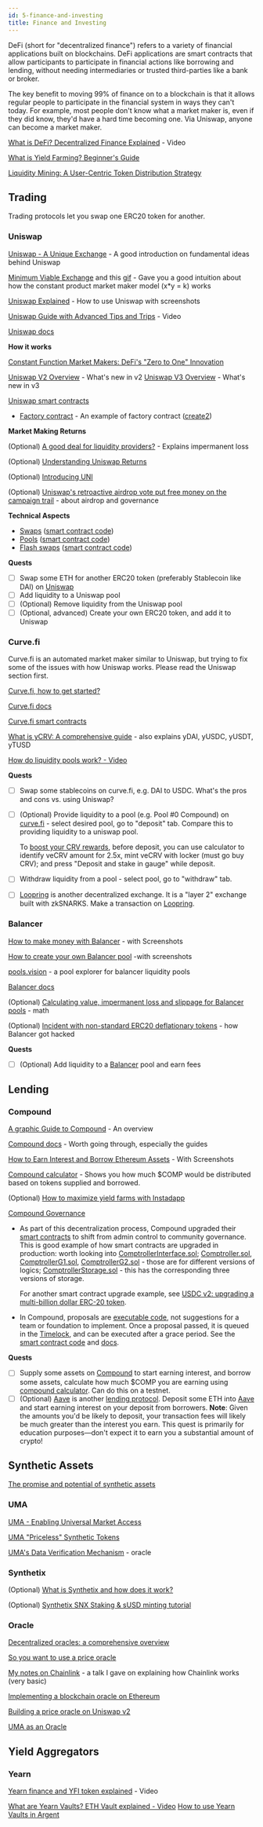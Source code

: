 ```yaml
---
id: 5-finance-and-investing
title: Finance and Investing
---
```


DeFi (short for "decentralized finance") refers to a variety of financial applications built on blockchains. DeFi applications are smart contracts that allow participants to participate in financial actions like borrowing and lending, without needing intermediaries or trusted third-parties like a bank or broker.

The key benefit to moving 99% of finance on to a blockchain is that it allows regular people to participate in the financial system in ways they can't today. For example, most people don't know what a market maker is, even if they did know, they'd have a hard time becoming one. Via Uniswap, anyone can become a market maker.

[What is DeFi? Decentralized Finance Explained](https://www.youtube.com/watch?v=k9HYC0EJU6E&feature=emb_rel_pause) - Video

[What is Yield Farming? Beginner's Guide](https://decrypt.co/resources/what-is-yield-farming-beginners-guide)

[Liquidity Mining: A User-Centric Token Distribution Strategy](https://medium.com/bollinger-investment-group/liquidity-mining-a-user-centric-token-distribution-strategy-1d05c5174641)

## Trading

Trading protocols let you swap one ERC20 token for another.

### Uniswap

[Uniswap - A Unique Exchange](https://medium.com/scalar-capital/uniswap-a-unique-exchange-f4ef44f807bf) - A good introduction on fundamental ideas behind Uniswap

[Minimum Viable Exchange](https://medium.com/@austin_48503/%EF%B8%8F-minimum-viable-exchange-d84f30bd0c90) and this [gif](https://miro.medium.com/max/700/1*22dvXI1Y5uhMywl1Ez-NOg.gif) - Gave you a good intuition about how the constant product market maker model (x\*y = k) works

[Uniswap Explained](https://defiprime.com/uniswap-explained) - How to use Uniswap with screenshots

[Uniswap Guide with Advanced Tips and Trips](https://www.youtube.com/watch?v=ovbs8LT8wIg) - Video

[Uniswap docs](https://uniswap.org/docs/v2/protocol-overview/how-uniswap-works)

**How it works**

[Constant Function Market Makers: DeFi's "Zero to One" Innovation](https://medium.com/bollinger-investment-group/constant-function-market-makers-defis-zero-to-one-innovation-968f77022159)

[Uniswap V2 Overview](https://uniswap.org/blog/uniswap-v2/) - What's new in v2
[Uniswap V3 Overview](https://uniswap.org/blog/uniswap-v3/) - What's new in v3

[Uniswap smart contracts](https://uniswap.org/docs/v2/protocol-overview/smart-contracts/)

- [Factory contract](https://github.com/Uniswap/uniswap-v2-core/blob/master/contracts/UniswapV2Factory.sol) - An example of factory contract ([create2](https://docs.openzeppelin.com/cli/2.8/deploying-with-create2))

**Market Making Returns**

(Optional) [A good deal for liquidity providers?](https://pintail.medium.com/uniswap-a-good-deal-for-liquidity-providers-104c0b6816f2) - Explains impermanent loss

(Optional) [Understanding Uniswap Returns](https://pintail.medium.com/understanding-uniswap-returns-cc593f3499ef)

(Optional) [Introducing UNI](https://uniswap.org/blog/uni/)

(Optional) [Uniswap's retroactive airdrop vote put free money on the campaign trail](https://www.coindesk.com/uniswap-dharma-retroactive-uni-airdrop-defi-governance) - about airdrop and governance

**Technical Aspects**

- [Swaps](https://uniswap.org/docs/v2/core-concepts/swaps) ([smart contract code](https://github.com/Uniswap/uniswap-v2-core/blob/master/contracts/UniswapV2Pair.sol#L159-L183))
- [Pools](https://uniswap.org/docs/v2/core-concepts/pools/) ([smart contract code](https://uniswap.org/docs/v2/smart-contracts/router02/#addliquidity))
- [Flash swaps](https://uniswap.org/docs/v2/core-concepts/flash-swaps/) ([smart contract code](https://uniswap.org/docs/v2/smart-contract-integration/using-flash-swaps/))

**Quests**

- [ ] Swap some ETH for another ERC20 token (preferably Stablecoin like DAI) on [Uniswap](https://app.uniswap.org/#/swap)
- [ ] Add liquidity to a Uniswap pool
- [ ] (Optional) Remove liquidity from the Uniswap pool
- [ ] (Optional, advanced) Create your own ERC20 token, and add it to Uniswap

### Curve.fi

Curve.fi is an automated market maker similar to Uniswap, but trying to fix some of the issues with how Uniswap works. Please read the Uniswap section first.

[Curve.fi, how to get started?](https://medium.com/@crypto.tutorials/curve-fi-how-does-it-work-b673a8fe16cc)

[Curve.fi docs](https://resources.curve.fi/)

[Curve.fi smart contracts](https://www.curve.fi/contracts)

[What is yCRV: A comprehensive guide](https://btcgeek.com/what-is-ycrv-guide/) - also explains yDAI, yUSDC, yUSDT, yTUSD


[How do liquidity pools work? - Video](https://www.youtube.com/watch?v=cizLhxSKrAc)

**Quests**

- [ ] Swap some stablecoins on curve.fi, e.g. DAI to USDC. What's the pros and cons vs. using Uniswap?
- [ ] (Optional) Provide liquidity to a pool (e.g. Pool #0 Compound) on [curve.fi](http://curve.fi) - select desired pool, go to "deposit" tab. Compare this to providing liquidity to a uniswap pool.

  To [boost your CRV rewards](https://resources.curve.fi/guides/boosting-your-crv-rewards), before deposit, you can use calculator to identify veCRV amount for 2.5x, mint veCRV with locker (must go buy CRV); and press "Deposit and stake in gauge" while deposit.

- [ ] Withdraw liquidity from a pool - select pool, go to "withdraw" tab.
- [ ] [Loopring](https://medium.com/loopring-protocol/loopring-launches-zkrollup-exchange-loopring-io-d6a85beeed21) is another decentralized exchange. It is a "layer 2" exchange built with zkSNARKS. Make a transaction on [Loopring](https://loopring.org/#/).

### Balancer

[How to make money with Balancer](https://newsletter.banklesshq.com/p/how-to-make-money-with-balancer) - with Screenshots

[How to create your own Balancer pool](https://newsletter.banklesshq.com/p/how-to-create-your-own-balancer-pool) -with screenshots

[pools.vision](http://pools.vision/) - a pool explorer for balancer liquidity pools

[Balancer docs](https://docs.balancer.finance/)

(Optional) [Calculating value, impermanent loss and slippage for Balancer pools](https://medium.com/balancer-protocol/calculating-value-impermanent-loss-and-slippage-for-balancer-pools-4371a21f1a86) - math

(Optional) [Incident with non-standard ERC20 deflationary tokens](https://medium.com/balancer-protocol/incident-with-non-standard-erc20-deflationary-tokens-95a0f6d46dea) - how Balancer got hacked

**Quests**

- [ ] (Optional) Add liquidity to a [Balancer](https://pools.balancer.exchange/#/explore) pool and earn fees

## Lending
### Compound

[A graphic Guide to Compound](https://docs.ethhub.io/guides/graphical-guide-to-compound/) - An overview

[Compound docs](https://compound.finance/docs) - Worth going through, especially the guides

[How to Earn Interest and Borrow Ethereum Assets](https://medium.com/compound-finance/the-compound-guide-to-supplying-borrowing-crypto-assets-94821f2950a0) - With Screenshots

[Compound calculator](http://www.predictions.exchange/compound/None) - Shows you how much $COMP would be distributed based on tokens supplied and borrowed.

(Optional) [How to maximize yield farms with Instadapp](https://newsletter.banklesshq.com/p/how-to-maximize-yield-farms-with)

[Compound Governance](https://medium.com/compound-finance/compound-governance-5531f524cf68)

- As part of this decentralization process, Compound upgraded their [smart contracts](https://github.com/compound-finance/compound-protocol) to shift from admin control to community governance. This is good example of how smart contracts are upgraded in production: worth looking into [ComptrollerInterface.sol](https://github.com/compound-finance/compound-protocol/blob/master/contracts/ComptrollerInterface.sol); [Comptroller.sol](https://github.com/compound-finance/compound-protocol/blob/master/contracts/Comptroller.sol), [ComptrollerG1.sol](https://github.com/compound-finance/compound-protocol/blob/master/contracts/ComptrollerG1.sol), [ComptrollerG2.sol](https://github.com/compound-finance/compound-protocol/blob/master/contracts/ComptrollerG2.sol) - those are for different versions of logics; [ComptrollerStorage.sol](https://github.com/compound-finance/compound-protocol/blob/master/contracts/ComptrollerStorage.sol) - this has the corresponding three versions of storage.

  For another smart contract upgrade example, see [USDC v2: upgrading a multi-billion dollar ERC-20 token](https://blog.coinbase.com/usdc-v2-upgrading-a-multi-billion-dollar-erc-20-token-b57cd9437096).

- In Compound, proposals are [executable code](https://app.compound.finance/vote), not suggestions for a team or foundation to implement. Once a proposal passed, it is queued in the [Timelock](https://app.compound.finance/timelock), and can be executed after a grace period. See the [smart contract code](https://compound.finance/docs/governance?ref=github&user=ajb413&repo=compound-governance-examples) and [docs](https://compound.finance/docs/governance?ref=github&user=ajb413&repo=compound-governance-examples).

**Quests**

- [ ] Supply some assets on [Compound](https://app.compound.finance/) to start earning interest, and borrow some assets, calculate how much $COMP you are earning using [compound calculator](http://www.predictions.exchange/compound/None). Can do this on a testnet.
- [ ] (Optional) [Aave](https://aave.com/) is another [lending protocol](https://www.youtube.com/watch?v=aTp9er6S73M). Deposit some ETH into [Aave](https://aave.com/) and start earning interest on your deposit from borrowers. **Note**: Given the amounts you'd be likely to deposit, your transaction fees will likely be much greater than the interest you earn. This quest is primarily for education purposes—don't expect it to earn you a substantial amount of crypto!

## Synthetic Assets


[The promise and potential of synthetic assets](https://blog.coinbase.com/around-the-block-8-the-promise-and-potential-of-synthetic-assets-9fbb15c2b24e)

### UMA

[UMA - Enabling Universal Market Access](https://medium.com/uma-project/uma-enabling-universal-market-access-266eb9e5fd90)

[UMA "Priceless" Synthetic Tokens](https://medium.com/uma-project/priceless-synthetic-tokens-f28e6452c18b)

[UMA's Data Verification Mechanism](https://medium.com/uma-project/umas-data-verification-mechanism-3c5342759eb8) - oracle

### Synthetix
(Optional) [What is Synthetix and how does it work?](https://www.gemini.com/cryptopedia/synthetix)

(Optional) [Synthetix SNX Staking & sUSD minting tutorial](https://defirate.com/snx-staking-tutorial/)

### Oracle

[Decentralized oracles: a comprehensive overview](https://medium.com/fabric-ventures/decentralised-oracles-a-comprehensive-overview-d3168b9a8841)

[So you want to use a price oracle](https://samczsun.com/so-you-want-to-use-a-price-oracle/)

[My notes on Chainlink](https://paper.dropbox.com/doc/Chainlink--BDOP_w8HQcvYMWhneYUI5LL5Ag-XYZ6bmOX8U08K8SZi7FWA) - a talk I gave on explaining how Chainlink works (very basic)

[Implementing a blockchain oracle on Ethereum](https://medium.com/@pedrodc/implementing-a-blockchain-oracle-on-ethereum-cedc7e26b49e)

[Building a price oracle on Uniswap v2](https://uniswap.org/docs/v2/smart-contract-integration/building-an-oracle/)

[UMA as an Oracle](https://medium.com/uma-project/umas-data-verification-mechanism-3c5342759eb8)

## Yield Aggregators
### Yearn

[Yearn finance and YFI token explained](https://www.youtube.com/watch?v=qG1goOptZ5w) - Video

[What are Yearn Vaults? ETH Vault explained - Video](https://www.youtube.com/watch?v=9vTaNl2_B8A)
[How to use Yearn Vaults in Argent](https://www.argent.xyz/blog/yearn-vaults-in-argent/)
